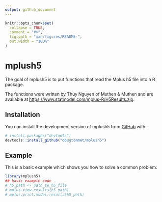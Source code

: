 ```yaml
---
output: github_document
---
```


<!-- README.md is generated from README.Rmd. Please edit that file -->

```r
knitr::opts_chunk$set(
  collapse = TRUE,
  comment = "#>",
  fig.path = "man/figures/README-",
  out.width = "100%"
)
```

# mplush5

<!-- badges: start -->
<!-- badges: end -->

The goal of mplush5 is to put functions that read the Mplus h5 file into a R package.  

The functions were written by Thuy Nguyen of Muthen & Muthen and are available at [https://www.statmodel.com/mplus-R/H5Results.zip](https://www.statmodel.com/mplus-R/H5Results.zip).

## Installation

You can install the development version of mplush5 from [GitHub](https://github.com/) with:

``` r
# install.packages("devtools")
devtools::install_github("dougtommet/mplush5")
```

## Example

This is a basic example which shows you how to solve a common problem:

```r
library(mplush5)
## basic example code
# h5_path <- path_to_h5_file
# mplus.view.results(h5_path)
# mplus.print.model.results(h5_path)
```


